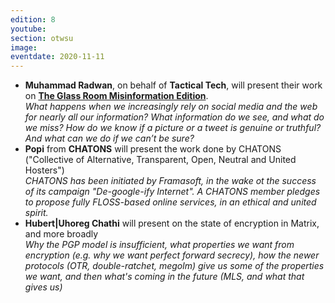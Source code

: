 ```yaml
---
edition: 8
youtube: 
section: otwsu
image: 
eventdate: 2020-11-11
---
```


* **Muhammad Radwan**, on behalf of **Tactical Tech**, will present their work on **[The Glass Room Misinformation Edition](https://theglassroom.org/misinformation/)**.  
*What happens when we increasingly rely on social media and the web for nearly all our information? What information do we see, and what do we miss? How do we know if a picture or a tweet is genuine or truthful? And what can we do if we can’t be sure?*
* **Popi** from **CHATONS** will present the work done by CHATONS ("Collective of Alternative, Transparent, Open, Neutral and United Hosters")  
*CHATONS has been initiated by Framasoft, in the wake ot the success of its campaign "De-google-ify Internet". A CHATONS member pledges to propose fully FLOSS-based online services, in an ethical and united spirit.*
* **Hubert|Uhoreg Chathi** will present on the state of encryption in Matrix, and more broadly  
*Why the PGP model is insufficient, what properties we want from encryption (e.g. why we want perfect forward secrecy), how the newer protocols (OTR, double-ratchet, megolm) give us some of the properties we want, and then what's coming in the future (MLS, and what that gives us)*